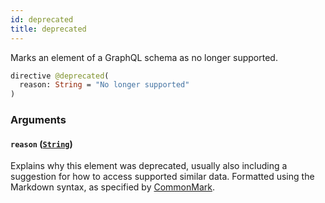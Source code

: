 ```yaml
---
id: deprecated
title: deprecated
---
```


Marks an element of a GraphQL schema as no longer supported.

```graphql
directive @deprecated(
  reason: String = "No longer supported"
)
```

### Arguments

#### `reason` ([`String`](../../api-reference/scalars/string))

Explains why this element was deprecated, usually also including a suggestion for how to access supported similar data. Formatted using the Markdown syntax, as specified by [CommonMark](https://commonmark.org/).
